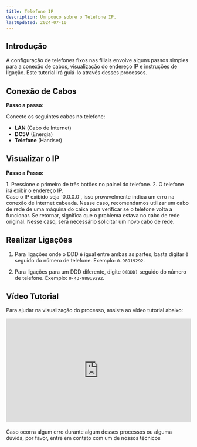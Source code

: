 ```yaml
---
title: Telefone IP
description: Um pouco sobre o Telefone IP.
lastUpdated: 2024-07-10
---
```



## Introdução

A configuração de telefones fixos nas filiais envolve alguns passos simples para a conexão de cabos, visualização do endereço IP e instruções de ligação. Este tutorial irá guiá-lo através desses processos.

## Conexão de Cabos

**Passo a passo:**

Conecte os seguintes cabos no telefone:
   - **LAN** (Cabo de Internet)
   - **DC5V** (Energia)
   - **Telefone** (Handset)

## Visualizar o IP

**Passo a Passo:**

<Steps>
1. Pressione o primeiro de três botões no painel do telefone.
2. O telefone irá exibir o endereço IP.
</Steps>

<Aside type="caution">
Caso o IP exibido seja `0.0.0.0`, isso provavelmente indica um erro na conexão de internet cabeada. Nesse caso, recomendamos utilizar um cabo de rede de uma máquina do caixa para verificar se o telefone volta a funcionar. Se retornar, significa que o problema estava no cabo de rede original. Nesse caso, será necessário solicitar um novo cabo de rede.
</Aside>

## Realizar Ligações


1. Para ligações onde o DDD é igual entre ambas as partes, basta digitar `0` seguido do número de telefone. Exemplo: `0-98919292`.

2. Para ligações para um DDD diferente, digite `0(DDD)` seguido do número de telefone. Exemplo: `0-43-98919292`.



## Vídeo Tutorial

Para ajudar na visualização do processo, assista ao vídeo tutorial abaixo:

<div style="position:relative;padding-bottom:56.25%;height:0;overflow:hidden;"> <iframe style="width:100%;height:100%;position:absolute;left:0px;top:0px;overflow:hidden" frameborder="0" type="text/html" src="https://www.dailymotion.com/embed/video/k61I2iYZekjuC3B2GUY" width="100%" height="100%" allowfullscreen title="Dailymotion Video Player" > </iframe> </div>

<br/>

<Aside type="tip">
  Caso ocorra algum erro durante algum desses processos ou alguma dúvida, por favor, entre em contato com um
  de nossos técnicos
</Aside>